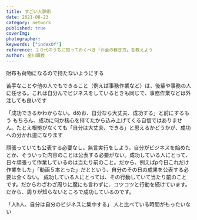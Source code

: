 ```yaml
---
title: すごい人脈術
date: 2021-08-23
category: network
published: true
coverImg: 
photographer: 
keywords: ["indexOf"]
reference: ２０代のうちに知っておくべき「お金の稼ぎ方」を教えよう
author: 金川顕教
---
```


財布も荷物になるので持たないようにする

苦手なことや他の人でもできること（例えば事務作業など）は、後輩や事務の人に任せる。これは自分んでビジネスをしているときも同じで、事務作業などは外注しても良いです


「成功できるかわからない。dめお、自分なら大丈夫、成功する」と前にするもう
もちろん、成功に何か核心を持てたから込み上げてくる自信ではありません。たとえ根拠がなくても「自分は大丈夫、できる」と思えるかどうかが、成功への分かれ道になります

頑張っていても公表する必要なし。無言実行をしよう。自分がビジネスを始めたとか、そういった内容のことは公表する必要がない。成功している人にとって、日々頑張って作業しているのは当たり前のこと。だから、例えばp今日これだけ作業をした」「動画５本とった」だとという、自分のその日の成果を公表する必要は全くない。
成功している人にとっては、その行動していて当たり前のことです。だからわざわざ周りに魔にも言わずに、コツコツと行動を続けています。だから、周りが知らないところで成功しているのです。

「人h人、自分は自分のビジネスに集中する」
人と比べている時間がもったいない